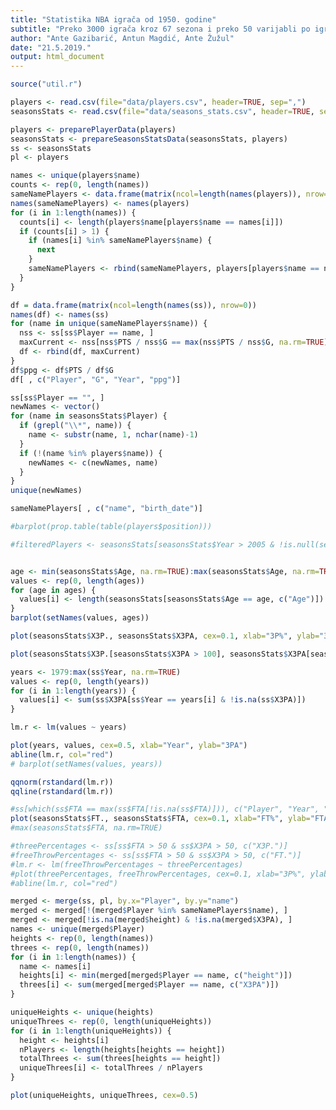 ```yaml
---
title: "Statistika NBA igrača od 1950. godine"
subtitle: "Preko 3000 igrača kroz 67 sezona i preko 50 varijabli po igraču"
author: "Ante Gazibarić, Antun Magdić, Ante Žužul"
date: "21.5.2019."
output: html_document
---
```


```r
source("util.r")

players <- read.csv(file="data/players.csv", header=TRUE, sep=",")
seasonsStats <- read.csv(file="data/seasons_stats.csv", header=TRUE, sep=",")

players <- preparePlayerData(players)
seasonsStats <- prepareSeasonsStatsData(seasonsStats, players)
ss <- seasonsStats
pl <- players

names <- unique(players$name)
counts <- rep(0, length(names))
sameNamePlayers <- data.frame(matrix(ncol=length(names(players)), nrow=0))
names(sameNamePlayers) <- names(players)
for (i in 1:length(names)) {
  counts[i] <- length(players$name[players$name == names[i]])
  if (counts[i] > 1) {
    if (names[i] %in% sameNamePlayers$name) {
      next
    }
    sameNamePlayers <- rbind(sameNamePlayers, players[players$name == names[i], ])
  }
}

df = data.frame(matrix(ncol=length(names(ss)), nrow=0))
names(df) <- names(ss)
for (name in unique(sameNamePlayers$name)) {
  nss <- ss[ss$Player == name, ]
  maxCurrent <- nss[nss$PTS / nss$G == max(nss$PTS / nss$G, na.rm=TRUE), ]
  df <- rbind(df, maxCurrent)
}
df$ppg <- df$PTS / df$G
df[ , c("Player", "G", "Year", "ppg")]

ss[ss$Player == "", ]
newNames <- vector()
for (name in seasonsStats$Player) {
  if (grepl("\\*", name)) {
    name <- substr(name, 1, nchar(name)-1)
  }
  if (!(name %in% players$name)) {
    newNames <- c(newNames, name)
  }
}
unique(newNames)

sameNamePlayers[ , c("name", "birth_date")]

#barplot(prop.table(table(players$position)))

#filteredPlayers <- seasonsStats[seasonsStats$Year > 2005 & !is.null(seasonsStats$X3P.),]


age <- min(seasonsStats$Age, na.rm=TRUE):max(seasonsStats$Age, na.rm=TRUE)
values <- rep(0, length(ages))
for (age in ages) {
  values[i] <- length(seasonsStats[seasonsStats$Age == age, c("Age")])
}
barplot(setNames(values, ages))

plot(seasonsStats$X3P., seasonsStats$X3PA, cex=0.1, xlab="3P%", ylab="3PA")

plot(seasonsStats$X3P.[seasonsStats$X3PA > 100], seasonsStats$X3PA[seasonsStats$X3PA > 100], cex=0.1, xlab="3P%", ylab="3PA")

years <- 1979:max(ss$Year, na.rm=TRUE)
values <- rep(0, length(years))
for (i in 1:length(years)) {
  values[i] <- sum(ss$X3PA[ss$Year == years[i] & !is.na(ss$X3PA)])
}

lm.r <- lm(values ~ years)

plot(years, values, cex=0.5, xlab="Year", ylab="3PA")
abline(lm.r, col="red")
# barplot(setNames(values, years))

qqnorm(rstandard(lm.r))
qqline(rstandard(lm.r))

#ss[which(ss$FTA == max(ss$FTA[!is.na(ss$FTA)])), c("Player", "Year", "X3PA", "X3P")]
plot(seasonsStats$FT., seasonsStats$FTA, cex=0.1, xlab="FT%", ylab="FTA")
#max(seasonsStats$FTA, na.rm=TRUE)

#threePercentages <- ss[ss$FTA > 50 & ss$X3PA > 50, c("X3P.")]
#freeThrowPercentages <- ss[ss$FTA > 50 & ss$X3PA > 50, c("FT.")]
#lm.r <- lm(freeThrowPercentages ~ threePercentages)
#plot(threePercentages, freeThrowPercentages, cex=0.1, xlab="3P%", ylab="FT%")
#abline(lm.r, col="red")

```

```r
merged <- merge(ss, pl, by.x="Player", by.y="name")
merged <- merged[!(merged$Player %in% sameNamePlayers$name), ]
merged <- merged[!is.na(merged$height) & !is.na(merged$X3PA), ]
names <- unique(merged$Player)
heights <- rep(0, length(names))
threes <- rep(0, length(names))
for (i in 1:length(names)) {
  name <- names[i]
  heights[i] <- min(merged[merged$Player == name, c("height")])
  threes[i] <- sum(merged[merged$Player == name, c("X3PA")])
}

uniqueHeights <- unique(heights)
uniqueThrees <- rep(0, length(uniqueHeights))
for (i in 1:length(uniqueHeights)) {
  height <- heights[i]
  nPlayers <- length(heights[heights == height])
  totalThrees <- sum(threes[heights == height])
  uniqueThrees[i] <- totalThrees / nPlayers
}

plot(uniqueHeights, uniqueThrees, cex=0.5)

```






